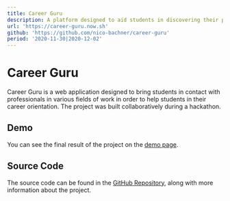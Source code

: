 ```yaml
---
title: Career Guru
description: A platform designed to aid students in discovering their professional orientation
url: 'https://career-guru.now.sh'
github: 'https://github.com/nico-bachner/career-guru'
period: '2020-11-30|2020-12-02'
---
```


# Career Guru

Career Guru is a web application designed to bring students in contact with professionals in various fields of work in order to help students in their career orientation. The project was built collaboratively during a hackathon.

## Demo

You can see the final result of the project on the [demo page](https://career-guru.now.sh).

## Source Code

The source code can be found in the [GitHub Repository](https://github.com/nico-bachner/career-guru), along with more information about the project.
